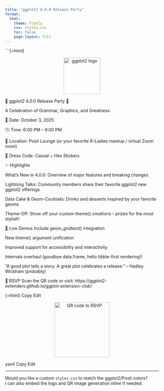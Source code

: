 ```yaml
---
title: "ggplot2 4.0.0 Release Party"
format:
  html:
    theme: flatly
    css: styles.css
    toc: false
    page-layout: full
---
```


```{=html}
<div style="text-align: center;">
  <img src="ggplot2-logo.png" alt="ggplot2 logo" width="120" />
</div>

🎉 ggplot2 4.0.0 Release Party 🎉

A Celebration of Grammar, Graphics, and Greatness


📅 Date: October 3, 2025

🕒 Time: 6:00 PM – 9:00 PM

📍 Location: Posit Lounge (or your favorite R-Ladies meetup / virtual Zoom room)

🎨 Dress Code: Casual + Hex Stickers

✨ Highlights

What’s New in 4.0.0: Overview of major features and breaking changes

Lightning Talks: Community members share their favorite ggplot2 new ggplot2 offerings

Data Cake & Geom-Cocktails: Drinks and desserts inspired by your favorite geoms

Theme-Off: Show off your custom theme() creations – prizes for the most stylish!

🔧 Live Demos Include
geom_gridtext() integration

New theme() argument unification

Improved support for accessibility and interactivity

Internals overhaul (goodbye data.frame, hello tibble-first rendering!)

“A good plot tells a story. A great plot celebrates a release.”
– Hadley Wickham (probably)

📲 RSVP
Scan the QR code or visit:
https://ggplot2-extenders.github.io/ggplot-extension-club/

{=html}
Copy
Edit
<div style="text-align: center;">
  <img src="qr-code.png" alt="QR code to RSVP" width="180" />
</div>
yaml
Copy
Edit

---

Would you like a custom `styles.css` to match the ggplot2/Posit colors?  
I can also embed the logo and QR image generation inline if needed.
